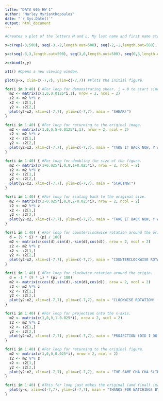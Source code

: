 ```yaml
---
title: "DATA 605 HW 1"
author: "Marley Myrianthopoulos"
date: "`r Sys.Date()`"
output: html_document
---
```


```r

#Creates a plot of the letters M and L. My last name and first name start with the same letter, so I elected to use my middle initial instead of my last initial.

x=c(rep(-3,500), seq(-3,-2,length.out=500), seq(-2,-1,length.out=500), rep(-1,500), rep(1,500), seq(1,3,length.out=500))

y=c(seq(-3,3,length.out=500), seq(3,0,length.out=500), seq(0,3,length.out=500), seq(3,-3,length.out=500), seq(3,-3,length.out=500), rep(-3,500))

z=rbind(x,y)

x11() #Opens a new viewing window.

plot(y~x, xlim=c(-7,7), ylim=c(-7,7)) #Plots the initial figure.

for(i in 0:40) { #For loop for demonstrating shear. i = 0 to start since the directions specify that the matrix should be the identity matrix to begin.
  m2 <- matrix(c(1,0,0.0125*i,1), nrow = 2, ncol = 2)
  z2 <- m2 %*% z
  x2 <- z2[1,]
  y2 <- z2[2,]
  plot(y2~x2, xlim=c(-7,7), ylim=c(-7,7), main = "SHEAR!")
}

for(i in 1:40) { #For loop for returning to the original image.
  m2 <- matrix(c(1,0,0.5-0.0125*i,1), nrow = 2, ncol = 2)
  z2 <- m2 %*% z
  x2 <- z2[1,]
  y2 <- z2[2,]
  plot(y2~x2, xlim=c(-7,7), ylim=c(-7,7), main = "TAKE IT BACK NOW, Y'ALL")
}

for(i in 1:40) { #For loop for doubling the size of the figure.
  m2 <- matrix(c(1+0.025*i,0,0,1+0.025*i), nrow = 2, ncol = 2)
  z2 <- m2 %*% z
  x2 <- z2[1,]
  y2 <- z2[2,]
  plot(y2~x2, xlim=c(-7,7), ylim=c(-7,7), main = "SCALING!")
}

for(i in 1:40) { #For loop for scaling back to the original size.
  m2 <- matrix(c(2-0.025*i,0,0,2-0.025*i), nrow = 2, ncol = 2)
  z2 <- m2 %*% z
  x2 <- z2[1,]
  y2 <- z2[2,]
  plot(y2~x2, xlim=c(-7,7), ylim=c(-7,7), main = "TAKE IT BACK NOW, Y'ALL")
}

for(i in 1:40) { #For loop for counterclockwise rotation around the origin, it calculates the rotation angle in degrees, then converts to radians, and then turns angle of rotation into a rotation matrix.
  d = (9 * i) * (pi / 180)
  m2 <- matrix(c(cos(d),sin(d),-sin(d),cos(d)), nrow = 2, ncol = 2)
  z2 <- m2 %*% z
  x2 <- z2[1,]
  y2 <- z2[2,]
  plot(y2~x2, xlim=c(-7,7), ylim=c(-7,7), main = "COUNTERCLOCKWISE ROTATION!")
}

for(i in 1:40) { #For loop for clockwise rotation around the origin.
  d = -1 * (9 * i) * (pi / 180) 
  m2 <- matrix(c(cos(d),sin(d),-sin(d),cos(d)), nrow = 2, ncol = 2) 
  z2 <- m2 %*% z
  x2 <- z2[1,]
  y2 <- z2[2,]
  plot(y2~x2, xlim=c(-7,7), ylim=c(-7,7), main = "CLOCKWISE ROTATION! (TAKE IT BACK NOW, Y'ALL)")
}

for(i in 1:40) { #For loop for projection onto the x-axis.
  m2 <- matrix(c(1,0,0,1-0.025*i), nrow = 2, ncol = 2) 
  z2 <- m2 %*% z
  x2 <- z2[1,]
  y2 <- z2[2,]
  plot(y2~x2, xlim=c(-7,7), ylim=c(-7,7), main = "PROJECTION (DID I DO THIS RIGHT?)")
}

for(i in 1:40) { #For loop for returning to the original figure.
  m2 <- matrix(c(1,0,0,0.025*i), nrow = 2, ncol = 2) 
  z2 <- m2 %*% z
  x2 <- z2[1,]
  y2 <- z2[2,]
  plot(y2~x2, xlim=c(-7,7), ylim=c(-7,7), main = "THE SAME CHA CHA SLIDE JOKE AGAIN!")
}

for(i in 1:40) { #This for loop just makes the original (and final) image stay on the screen for a few extra seconds. It's important to provide closure!
  plot(y~x, xlim=c(-7,7), ylim=c(-7,7), main = "THANKS FOR WATCHING! BYE!")
}
```
